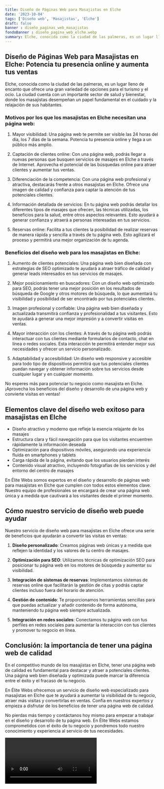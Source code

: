 ```yaml
---
title: Diseño de Páginas Web para Masajistas en Elche
date: '2023-10-04'
tags: ['Diseño web', 'Masajistas', 'Elche']
draft: false
banner : diseño_paginas_web_masajistas
fondoBanner : diseño_pagina_web_elche.webp
summary: Elche, conocida como la ciudad de las palmeras, es un lugar lleno de encanto que ofrece una gran variedad de opciones para el turismo y el ocio. La ciudad cuenta con un importante sector de salud y bienestar, donde los masajistas desempeñan un papel fundamental en el cuidado y la relajación de sus habitantes.
---
```


## Diseño de Páginas Web para Masajistas en Elche: Potencia tu presencia online y aumenta tus ventas

Elche, conocida como la ciudad de las palmeras, es un lugar lleno de encanto que ofrece una gran variedad de opciones para el turismo y el ocio. La ciudad cuenta con un importante sector de salud y bienestar, donde los masajistas desempeñan un papel fundamental en el cuidado y la relajación de sus habitantes.

### Motivos por los que los masajistas en Elche necesitan una página web:

1. Mayor visibilidad: Una página web te permite ser visible las 24 horas del día, los 7 días de la semana. Potencia tu presencia online y llega a un público más amplio.

2. Captación de clientes online: Con una página web, podrás llegar a nuevas personas que busquen servicios de masajes en Elche a través de Internet. Aprovecha el potencial de las búsquedas online para atraer clientes y aumentar tus ventas.

3. Diferenciación de la competencia: Con una página web profesional y atractiva, destacarás frente a otros masajistas en Elche. Ofrece una imagen de calidad y confianza para captar la atención de tus potenciales clientes.

4. Información detallada de servicios: En tu página web podrás detallar los diferentes tipos de masajes que ofrecen, las técnicas utilizadas, los beneficios para la salud, entre otros aspectos relevantes. Esto ayudará a generar confianza y atraerá a personas interesadas en tus servicios.

5. Reservas online: Facilita a tus clientes la posibilidad de realizar reservas de manera rápida y sencilla a través de tu página web. Esto agilizará el proceso y permitirá una mejor organización de tu agenda.

### Beneficios del diseño web para los masajistas en Elche:

1. Aumento de clientes potenciales: Una página web bien diseñada con estrategias de SEO optimizado te ayudará a atraer tráfico de calidad y generar leads interesados en tus servicios de masajes.

2. Mejor posicionamiento en buscadores: Con un diseño web optimizado para SEO, podrás tener una mejor posición en los resultados de búsqueda de Google y otros motores de búsqueda, lo que aumentará tu visibilidad y posibilidad de ser encontrado por tus potenciales clientes.

3. Imagen profesional y confiable: Una página web bien diseñada y actualizada transmitirá confianza y profesionalidad a tus visitantes. Esto te ayudará a generar una mejor impresión y a convertir visitas en ventas.

4. Mayor interacción con los clientes: A través de tu página web podrás interactuar con tus clientes mediante formularios de contacto, chat en línea o redes sociales. Esta interacción te permitirá entender mejor sus necesidades y ofrecer un servicio personalizado.

5. Adaptabilidad y accesibilidad: Un diseño web responsive y accesible para todo tipo de dispositivos permitirá que tus potenciales clientes puedan navegar y obtener información sobre tus servicios desde cualquier lugar y en cualquier momento.

No esperes más para potenciar tu negocio como masajista en Elche. ¡Aprovecha los beneficios del diseño y desarrollo de una página web y convierte visitas en ventas!

<GifSeo />

<Cta />

## Elementos clave del diseño web exitoso para masajistas en Elche

- Diseño atractivo y moderno que refleje la esencia relajante de los masajes
- Estructura clara y fácil navegación para que los visitantes encuentren rápidamente la información deseada
- Optimización para dispositivos móviles, asegurando una experiencia fluida en smartphones y tablets
- Carga rápida de la página, evitando que los usuarios pierdan interés
- Contenido visual atractivo, incluyendo fotografías de los servicios y del entorno del centro de masajes

En Élite Webs somos expertos en el diseño y desarrollo de páginas web para masajistas en Elche que cumplen con todos estos elementos clave. Nuestro equipo de profesionales se encargará de crear una página web única y a medida que cautivará a los visitantes desde el primer momento.

## Cómo nuestro servicio de diseño web puede ayudar

Nuestro servicio de diseño web para masajistas en Elche ofrece una serie de beneficios que ayudarán a convertir las visitas en ventas:

1. **Diseño personalizado**: Creamos páginas web únicas y a medida que reflejen la identidad y los valores de tu centro de masajes.

2. **Optimización para SEO**: Utilizamos técnicas de optimización SEO para posicionar tu página web en los motores de búsqueda y aumentar su visibilidad.

3. **Integración de sistemas de reservas**: Implementamos sistemas de reservas online que facilitarán la gestión de citas y podrás captar clientes incluso fuera del horario de atención.

4. **Gestión de contenido**: Te proporcionamos herramientas sencillas para que puedas actualizar y añadir contenido de forma autónoma, manteniendo tu página web siempre actualizada.

5. **Integración en redes sociales**: Conectamos tu página web con tus perfiles en redes sociales para aumentar la interacción con tus clientes y promover tu negocio en línea.

## Conclusión: la importancia de tener una página web de calidad

En el competitivo mundo de los masajistas en Elche, tener una página web de calidad es fundamental para destacar y atraer a potenciales clientes. Una página web bien diseñada y optimizada puede marcar la diferencia entre el éxito y el fracaso de tu negocio.

En Élite Webs ofrecemos un servicio de diseño web especializado para masajistas en Elche que te ayudará a aumentar la visibilidad de tu negocio, atraer más visitas y convertirlas en ventas. Confía en nuestros expertos y empieza a disfrutar de los beneficios de tener una página web de calidad.

No pierdas más tiempo y contáctanos hoy mismo para empezar a trabajar en el diseño y desarrollo de tu página web. En Élite Webs estamos comprometidos con el éxito de tu negocio y pondremos todo nuestro conocimiento y experiencia al servicio de tus necesidades.

<Video />

<CtaBot job='Masajistas' city='Elche'/>

<Gmaps query='Elche+españa+maps' />